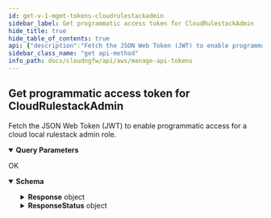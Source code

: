 ```yaml
---
id: get-v-1-mgmt-tokens-cloudrulestackadmin
sidebar_label: Get programmatic access token for CloudRulestackAdmin
hide_title: true
hide_table_of_contents: true
api: {"description":"Fetch the JSON Web Token (JWT) to enable programmatic access for a cloud local rulestack admin role.\n","operationId":"get-v1-mgmt-tokens-cloudrulestackadmin","parameters":[{"description":"","in":"query","name":"expirytime","required":false,"schema":{"default":30,"maximum":1440,"minimum":5,"title":"Expirytime","type":"integer"}}],"responses":{"200":{"content":{"application/json":{"schema":{"additionalProperties":false,"properties":{"Response":{"description":"The API call response.\n","additionalProperties":false,"properties":{"Enabled":{"description":"Describes whether programmatic access is enabled for your account.\n","title":"Enabled","type":"boolean"},"ExpiryTime":{"description":"The expiry time of the token.\n","maximum":1440,"minimum":5,"title":"Expirytime","type":"integer"},"SubscriptionKey":{"description":"Your subscription key.\n","title":"Subscriptionkey","type":"string"},"TokenId":{"description":"The unique ID of the token.\n","title":"Tokenid","type":"string"}},"title":"ResponseData","type":"object"},"ResponseStatus":{"description":"The API call response status.\n","additionalProperties":false,"properties":{"ErrorCode":{"default":0,"description":"Default value of a successful response is 0. Any other number indicates an error code.\n","title":"Errorcode","type":"integer"},"Reason":{"description":"The error description.\n","title":"Reason","type":"string"}},"title":"Result","type":"object"}},"title":"GetCloudRulestackAdminTokensResponse","type":"object"}}},"description":"OK"}},"tags":["ManageAPITokens"],"method":"get","path":"/v1/mgmt/tokens/cloudrulestackadmin","servers":[{"url":"https://api.us-east-1.aws.cloudngfw.paloaltonetworks.com"}],"info":{"contact":{},"description":"Generate JSON Web Token (JWT) to get programmatic access to authenticate API calls.  \n\nCloud NGFW Programmatic access allows you to create and manage NGFWs and rulestacks using REST APIs. Using these APIs, you can invoke actions on Cloud NGFW resources (NGFW and rulestacks) through an application or third-party tool.  \n\nCloud NGFW Programmatic access is disabled by default.  \n\nFor more information, see [Enable Programmatic Access for Cloud NGFW](/cloudngfw/aws/api).  \n\nFor information about roles and permissions, see [Cloud NGFW roles and permissions](https://docs.paloaltonetworks.com/cloud-ngfw/aws/cloud-ngfw-on-aws/getting-started-with-cloud-ngfw-for-aws/invite-users) table.\n","title":"Manage API Tokens","version":"1.0.0"},"postman":{"name":"Get programmatic access token for CloudRulestackAdmin","description":{"content":"Fetch the JSON Web Token (JWT) to enable programmatic access for a cloud local rulestack admin role.\n","type":"text/plain"},"url":{"path":["v1","mgmt","tokens","cloudrulestackadmin"],"host":["{{baseUrl}}"],"query":[{"disabled":false,"key":"expirytime","value":""}],"variable":[]},"header":[{"key":"Accept","value":"application/json"}],"method":"GET"}}
sidebar_class_name: "get api-method"
info_path: docs/cloudngfw/api/aws/manage-api-tokens
---
```



## Get programmatic access token for CloudRulestackAdmin



Fetch the JSON Web Token (JWT) to enable programmatic access for a cloud local rulestack admin role.


<details style={{"marginBottom":"1rem"}} data-collapsed={false} open={true}><summary style={{}}><strong>Query Parameters</strong></summary><div><ul><ParamsItem className={"paramsItem"} param={{"description":"","in":"query","name":"expirytime","required":false,"schema":{"default":30,"maximum":1440,"minimum":5,"title":"Expirytime","type":"integer"}}}></ParamsItem></ul></div></details><div><ApiTabs><TabItem label={"200"} value={"200"}><div>

OK

</div><div><MimeTabs groupId={"mime-type"}><TabItem label={"application/json"} value={"application/json"}><SchemaTabs groupId={"schema-tabs"}><TabItem label={"Schema"} value={"Schema"}><details style={{}} data-collapsed={false} open={true}><summary style={{"textAlign":"left"}}><strong>Schema</strong></summary><div style={{"textAlign":"left","marginLeft":"1rem"}}></div><ul style={{"marginLeft":"1rem"}}><SchemaItem collapsible={true} className={"schemaItem"}><details style={{}}><summary style={{}}><strong>Response</strong><span style={{"opacity":"0.6"}}> object</span></summary><div style={{"marginLeft":"1rem"}}><div style={{"marginTop":".5rem","marginBottom":".5rem"}}>

The API call response.


</div><SchemaItem collapsible={false} name={"Enabled"} required={false} schemaDescription={"Describes whether programmatic access is enabled for your account.\n"} schemaName={"Enabled"} qualifierMessage={undefined} defaultValue={undefined}></SchemaItem><SchemaItem collapsible={false} name={"ExpiryTime"} required={false} schemaDescription={"The expiry time of the token.\n"} schemaName={"Expirytime"} qualifierMessage={"**Possible values:** `>= 5` and `<= 1440`"} defaultValue={undefined}></SchemaItem><SchemaItem collapsible={false} name={"SubscriptionKey"} required={false} schemaDescription={"Your subscription key.\n"} schemaName={"Subscriptionkey"} qualifierMessage={undefined} defaultValue={undefined}></SchemaItem><SchemaItem collapsible={false} name={"TokenId"} required={false} schemaDescription={"The unique ID of the token.\n"} schemaName={"Tokenid"} qualifierMessage={undefined} defaultValue={undefined}></SchemaItem></div></details></SchemaItem><SchemaItem collapsible={true} className={"schemaItem"}><details style={{}}><summary style={{}}><strong>ResponseStatus</strong><span style={{"opacity":"0.6"}}> object</span></summary><div style={{"marginLeft":"1rem"}}><div style={{"marginTop":".5rem","marginBottom":".5rem"}}>

The API call response status.


</div><SchemaItem collapsible={false} name={"ErrorCode"} required={false} schemaDescription={"Default value of a successful response is 0. Any other number indicates an error code.\n"} schemaName={"Errorcode"} qualifierMessage={undefined} defaultValue={0}></SchemaItem><SchemaItem collapsible={false} name={"Reason"} required={false} schemaDescription={"The error description.\n"} schemaName={"Reason"} qualifierMessage={undefined} defaultValue={undefined}></SchemaItem></div></details></SchemaItem></ul></details></TabItem><TabItem label={"Example (from schema)"} value={"Example (from schema)"}><ResponseSamples responseExample={"{\n  \"Response\": {\n    \"Enabled\": true,\n    \"ExpiryTime\": 0,\n    \"SubscriptionKey\": \"string\",\n    \"TokenId\": \"string\"\n  },\n  \"ResponseStatus\": {\n    \"ErrorCode\": 0,\n    \"Reason\": \"string\"\n  }\n}"} language={"json"}></ResponseSamples></TabItem></SchemaTabs></TabItem></MimeTabs></div></TabItem></ApiTabs></div>
      